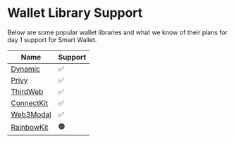 # Wallet Library Support 
Below are some popular wallet libraries and what we know of their plans for day 1 support for Smart Wallet. 

| Name | Support |
|------|---------|
|  [Dynamic](https://docs.dynamic.xyz/introduction/welcome)    |    ✅     |
|  [Privy](https://docs.privy.io/)    |    ✅     |
|  [ThirdWeb](https://portal.thirdweb.com/wallet-sdk/v2)    |    ✅     |
|  [ConnectKit](https://docs.family.co/connectkit)    |    ✅     |
|  [Web3Modal](https://docs.walletconnect.com/web3modal/about)    |    ✅     |
|  [RainbowKit](https://www.rainbowkit.com/)    |    🟠     |
